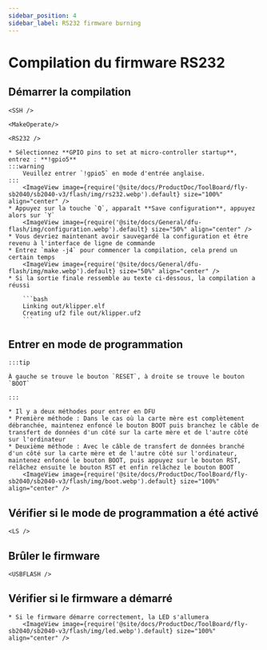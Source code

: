 ```yaml
---
sidebar_position: 4
sidebar_label: RS232 firmware burning
---
```




# Compilation du firmware RS232

## Démarrer la compilation

    <SSH />

    <MakeOperate/>

    <RS232 />

    * Sélectionnez **GPIO pins to set at micro-controller startup**, entrez : **!gpio5**
    :::warning
        Veuillez entrer `!gpio5` en mode d'entrée anglaise.
    :::
        <ImageView image={require('@site/docs/ProductDoc/ToolBoard/fly-sb2040/sb2040-v3/flash/img/rs232.webp').default} size="100%" align="center" />
    * Appuyez sur la touche `Q`, apparaît **Save configuration**, appuyez alors sur `Y`
        <ImageView image={require('@site/docs/General/dfu-flash/img/configuration.webp').default} size="50%" align="center" />
    * Vous devriez maintenant avoir sauvegardé la configuration et être revenu à l'interface de ligne de commande
    * Entrez `make -j4` pour commencer la compilation, cela prend un certain temps
        <ImageView image={require('@site/docs/General/dfu-flash/img/make.webp').default} size="50%" align="center" />
    * Si la sortie finale ressemble au texte ci-dessous, la compilation a réussi

        ```bash
        Linking out/klipper.elf
        Creating uf2 file out/klipper.uf2
        ```


## Entrer en mode de programmation

    :::tip

    À gauche se trouve le bouton `RESET`, à droite se trouve le bouton `BOOT`

    :::

    * Il y a deux méthodes pour entrer en DFU
    * Première méthode : Dans le cas où la carte mère est complètement débranchée, maintenez enfoncé le bouton BOOT puis branchez le câble de transfert de données d'un côté sur la carte mère et de l'autre côté sur l'ordinateur
    * Deuxième méthode : Avec le câble de transfert de données branché d'un côté sur la carte mère et de l'autre côté sur l'ordinateur, maintenez enfoncé le bouton BOOT, puis appuyez sur le bouton RST, relâchez ensuite le bouton RST et enfin relâchez le bouton BOOT
        <ImageView image={require('@site/docs/ProductDoc/ToolBoard/fly-sb2040/sb2040-v3/flash/img/boot.webp').default} size="100%" align="center" />

## Vérifier si le mode de programmation a été activé

    <LS />


## Brûler le firmware
    
    <USBFLASH />


## Vérifier si le firmware a démarré

    * Si le firmware démarre correctement, la LED s'allumera
        <ImageView image={require('@site/docs/ProductDoc/ToolBoard/fly-sb2040/sb2040-v3/flash/img/led.webp').default} size="100%" align="center" />